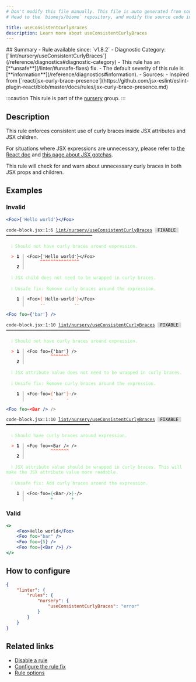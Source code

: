 ```yaml
---
# Don't modify this file manually. This file is auto generated from source, and you will lose your changes next time the website is built.
# Head to the `biomejs/biome` repository, and modify the source code in there.

title: useConsistentCurlyBraces
description: Learn more about useConsistentCurlyBraces
---
```


<Tabs>
<TabItem label="JSX and TSX" icon="seti:javascript">
## Summary
- Rule available since: `v1.8.2`
- Diagnostic Category: [`lint/nursery/useConsistentCurlyBraces`](/reference/diagnostics#diagnostic-category)
- This rule has an [**unsafe**](/linter/#unsafe-fixes) fix.
- The default severity of this rule is [**information**](/reference/diagnostics#information).
- Sources: 
  - Inspired from [`react/jsx-curly-brace-presence`](https://github.com/jsx-eslint/eslint-plugin-react/blob/master/docs/rules/jsx-curly-brace-presence.md)

:::caution
This rule is part of the [nursery](/linter/rules/#nursery) group.
:::
## Description
This rule enforces consistent use of curly braces inside JSX attributes and JSX children.

For situations where JSX expressions are unnecessary, please refer to [the React doc](https://facebook.github.io/react/docs/jsx-in-depth.html) and [this page about JSX gotchas](https://github.com/facebook/react/blob/v15.4.0-rc.3/docs/docs/02.3-jsx-gotchas.md#html-entities).

This rule will check for and warn about unnecessary curly braces in both JSX props and children.

## Examples

### Invalid

```jsx
<Foo>{'Hello world'}</Foo>
```

<pre class="language-text"><code class="language-text">code-block.jsx:1:6 <a href="https://biomejs.dev/linter/rules/use-consistent-curly-braces">lint/nursery/useConsistentCurlyBraces</a> <span style="color: #000; background-color: #ddd;"> FIXABLE </span> ━━━━━━━━━━━━━━━━━━━━━━━━━━━━━━━━━<br /><br />  <strong><span style="color: lightgreen;">ℹ</span></strong> <span style="color: lightgreen;">Should not have curly braces around expression.</span><br />  <br />  <strong><span style="color: Tomato;">&gt;</span></strong> <strong>1 │ </strong>&lt;Foo&gt;&#123;'Hello world'&#125;&lt;/Foo&gt;<br />   <strong>   │ </strong>     <strong><span style="color: Tomato;">^</span></strong><strong><span style="color: Tomato;">^</span></strong><strong><span style="color: Tomato;">^</span></strong><strong><span style="color: Tomato;">^</span></strong><strong><span style="color: Tomato;">^</span></strong><strong><span style="color: Tomato;">^</span></strong><strong><span style="color: Tomato;">^</span></strong><strong><span style="color: Tomato;">^</span></strong><strong><span style="color: Tomato;">^</span></strong><strong><span style="color: Tomato;">^</span></strong><strong><span style="color: Tomato;">^</span></strong><strong><span style="color: Tomato;">^</span></strong><strong><span style="color: Tomato;">^</span></strong><strong><span style="color: Tomato;">^</span></strong><strong><span style="color: Tomato;">^</span></strong><br />    <strong>2 │ </strong><br />  <br />  <strong><span style="color: lightgreen;">ℹ</span></strong> <span style="color: lightgreen;">JSX child does not need to be wrapped in curly braces.</span><br />  <br />  <strong><span style="color: lightgreen;">ℹ</span></strong> <span style="color: lightgreen;">Unsafe fix</span><span style="color: lightgreen;">: </span><span style="color: lightgreen;">Remove curly braces around the expression.</span><br />  <br />  <strong>  1 │ </strong>&lt;Foo&gt;<span style="color: Tomato;">&#123;</span><span style="color: Tomato;">'</span>Hello<span style="opacity: 0.8;">·</span>world<span style="color: Tomato;">'</span><span style="color: Tomato;">&#125;</span>&lt;/Foo&gt;<br />  <strong>    │ </strong>     <span style="color: Tomato;">-</span><span style="color: Tomato;">-</span>           <span style="color: Tomato;">-</span><span style="color: Tomato;">-</span>      <br /></code></pre>

```jsx
<Foo foo={'bar'} />
```

<pre class="language-text"><code class="language-text">code-block.jsx:1:10 <a href="https://biomejs.dev/linter/rules/use-consistent-curly-braces">lint/nursery/useConsistentCurlyBraces</a> <span style="color: #000; background-color: #ddd;"> FIXABLE </span> ━━━━━━━━━━━━━━━━━━━━━━━━━━━━━━━━<br /><br />  <strong><span style="color: lightgreen;">ℹ</span></strong> <span style="color: lightgreen;">Should not have curly braces around expression.</span><br />  <br />  <strong><span style="color: Tomato;">&gt;</span></strong> <strong>1 │ </strong>&lt;Foo foo=&#123;'bar'&#125; /&gt;<br />   <strong>   │ </strong>         <strong><span style="color: Tomato;">^</span></strong><strong><span style="color: Tomato;">^</span></strong><strong><span style="color: Tomato;">^</span></strong><strong><span style="color: Tomato;">^</span></strong><strong><span style="color: Tomato;">^</span></strong><strong><span style="color: Tomato;">^</span></strong><strong><span style="color: Tomato;">^</span></strong><br />    <strong>2 │ </strong><br />  <br />  <strong><span style="color: lightgreen;">ℹ</span></strong> <span style="color: lightgreen;">JSX attribute value does not need to be wrapped in curly braces.</span><br />  <br />  <strong><span style="color: lightgreen;">ℹ</span></strong> <span style="color: lightgreen;">Unsafe fix</span><span style="color: lightgreen;">: </span><span style="color: lightgreen;">Remove curly braces around the expression.</span><br />  <br />  <strong>  1 │ </strong>&lt;Foo<span style="opacity: 0.8;">·</span>foo=<span style="color: Tomato;">&#123;</span>'bar'<span style="color: Tomato;">&#125;</span><span style="opacity: 0.8;">·</span>/&gt;<br />  <strong>    │ </strong>         <span style="color: Tomato;">-</span>     <span style="color: Tomato;">-</span>   <br /></code></pre>

```jsx
<Foo foo=<Bar /> />
```

<pre class="language-text"><code class="language-text">code-block.jsx:1:10 <a href="https://biomejs.dev/linter/rules/use-consistent-curly-braces">lint/nursery/useConsistentCurlyBraces</a> <span style="color: #000; background-color: #ddd;"> FIXABLE </span> ━━━━━━━━━━━━━━━━━━━━━━━━━━━━━━━━<br /><br />  <strong><span style="color: lightgreen;">ℹ</span></strong> <span style="color: lightgreen;">Should have curly braces around expression.</span><br />  <br />  <strong><span style="color: Tomato;">&gt;</span></strong> <strong>1 │ </strong>&lt;Foo foo=&lt;Bar /&gt; /&gt;<br />   <strong>   │ </strong>         <strong><span style="color: Tomato;">^</span></strong><strong><span style="color: Tomato;">^</span></strong><strong><span style="color: Tomato;">^</span></strong><strong><span style="color: Tomato;">^</span></strong><strong><span style="color: Tomato;">^</span></strong><strong><span style="color: Tomato;">^</span></strong><strong><span style="color: Tomato;">^</span></strong><br />    <strong>2 │ </strong><br />  <br />  <strong><span style="color: lightgreen;">ℹ</span></strong> <span style="color: lightgreen;">JSX attribute value should be wrapped in curly braces. This will make the JSX attribute value more readable.</span><br />  <br />  <strong><span style="color: lightgreen;">ℹ</span></strong> <span style="color: lightgreen;">Unsafe fix</span><span style="color: lightgreen;">: </span><span style="color: lightgreen;">Add curly braces around the expression.</span><br />  <br />  <strong>  1 │ </strong>&lt;Foo<span style="opacity: 0.8;">·</span>foo=<span style="color: MediumSeaGreen;">&#123;</span>&lt;Bar<span style="opacity: 0.8;">·</span>/&gt;<span style="color: MediumSeaGreen;">&#125;</span><span style="opacity: 0.8;">·</span>/&gt;<br />  <strong>    │ </strong>         <span style="color: MediumSeaGreen;">+</span>       <span style="color: MediumSeaGreen;">+</span>   <br /></code></pre>

### Valid

```jsx
<>
    <Foo>Hello world</Foo>
    <Foo foo="bar" />
    <Foo foo={5} />
    <Foo foo={<Bar />} />
</>
```

## How to configure
```json title="biome.json"
{
	"linter": {
		"rules": {
			"nursery": {
				"useConsistentCurlyBraces": "error"
			}
		}
	}
}

```
## Related links

- [Disable a rule](/linter/#disable-a-lint-rule)
- [Configure the rule fix](/linter#configure-the-rule-fix)
- [Rule options](/linter/#rule-options)

</TabItem>
</Tabs>

